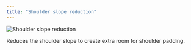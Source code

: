 ```yaml
---
title: "Shoulder slope reduction"
---
```


![Shoulder slope reduction](./shoulderslopereduction.svg)

Reduces the shoulder slope to create extra room for shoulder padding.




